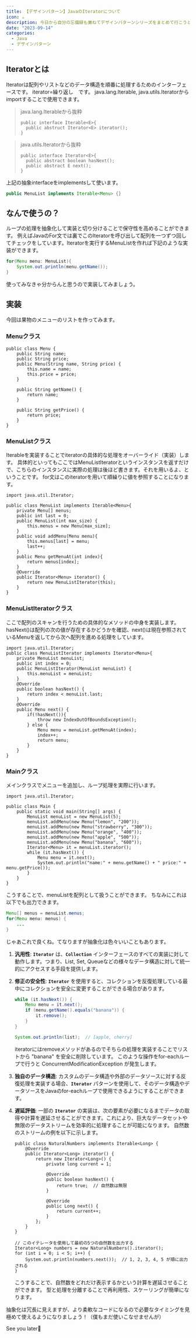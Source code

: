 ```yaml
---
title: 【デザインパターン】JavaのIteratorについて
icon: ☕️
description: 今日から自分の忘備録も兼ねてデザインパターンシリーズをまとめて行こうと思います。
date: "2023-09-14"
categories:
  - Java
  - デザインパターン
---
```

## Iteratorとは
Iteratorは配列やリストなどのデータ構造を順番に処理するためのインターフェースです。
iterator=繰り返し　です。
java.lang.Iterable, java.utils.Iteratorからimportすることで使用できます。

>java.lang.Iterableから抜粋
>```java:java
>public interface Iterable<E>{
>   public abstruct Iterator<E> iterator();
>}
>```

>java.utils.Iteratorから抜粋
>```java:java
>public interface Iterator<E>{
>	public abstract boolean hasNext();
>	public abstract E next();
>}
>```

上記の抽象interfaceをimplementsして使います。
```java
public MenuList implements Iterable<Menu> {}
```

## なんで使うの？

ループの処理を抽象化して実装と切り分けることで保守性を高めることができます。
例えばJavaのFor文では裏でこのIteratorを呼び出して配列を一つずつ回してチェックをしています。Iteratorを実行するMenuListを作れば下記のような実装ができます。

```java
for(Menu menu: MenuList){
	System.out.println(menu.getName());
}
```

使ってみなきゃ分からんと思うので実装してみましょう。

## 実装

今回は果物のメニューのリストを作ってみます。

### Menuクラス

```java:java
public class Menu {
    public String name;
    public String price;
    public Menu(String name, String price) {
        this.name = name;
        this.price = price;
    }

    public String getName() {
        return name;
    }

    public String getPrice() {
        return price;
    }
}
```

### MenuListクラス

Iterableを実装することでiteratorの具体的な処理をオーバーライド（実装）します。
具体的といってもここではMenuListIteratorというインスタンスを返すだけで、こちらのインスタンスに実際の処理は後ほど書きます。それを用いるよ、ということです。
for文はこのiteratorを用いて順繰りに値を参照することになります。

```java:java
import java.util.Iterator;

public class MenuList implements Iterable<Menu>{
    private Menu[] menus;
    public int last = 0;
    public MenuList(int max_size) {
        this.menus = new Menu[max_size];
    }
    public void addMenu(Menu menu){
        this.menus[last] = menu;
        last++;
    }
    public Menu getMenuAt(int index){
        return menus[index];
    }
    @Override
    public Iterator<Menu> iterator() {
        return new MenuListIterator(this);
    }
}
```

### MenuListIteratorクラス

ここで配列のスキャンを行うための具体的なメソッドの中身を実装します。
hasNext()は配列の次の値が存在するかどうかを確認、next()は現在参照されているMenuを返してから次へ配列を進める処理をしています。

```java:java
import java.util.Iterator;
public class MenuListIterator implements Iterator<Menu>{
    private MenuList menuList;
    public int index = 0;
    public MenuListIterator(MenuList menuList) {
        this.menuList = menuList;
    }
    @Override
    public boolean hasNext() {
        return index < menuList.last;
    }
    @Override
    public Menu next() {
        if(!hasNext()){
            throw new IndexOutOfBoundsException();
        } else {
            Menu menu = menuList.getMenuAt(index);
            index++;
            return menu;
        }
    }
}
```

### Mainクラス

メインクラスでメニューを追加し、ループ処理を実際に行います。

```java:java
import java.util.Iterator;

public class Main {
    public static void main(String[] args) {
        MenuList menuList = new MenuList(5);
        menuList.addMenu(new Menu("lemon", "200"));
        menuList.addMenu(new Menu("strawberry", "300"));
        menuList.addMenu(new Menu("orange", "400"));
        menuList.addMenu(new Menu("apple", "500"));
        menuList.addMenu(new Menu("banana", "600"));
        Iterator<Menu> it = menuList.iterator();
        while (it.hasNext()) {
            Menu menu = it.next();
            System.out.println("name:" + menu.getName() + " price:" + menu.getPrice());
        }
    }
}
```

こうすることで、menuListを配列として扱うことができます。
ちなみにこれは以下でも出力できます。

```java
Menu[] menus = menuList.menus;
for(Menu menu: menus) {
	...
}
```

じゃあこれで良くね。てなりますが抽象化は色々いいこともあります。

1. **汎用性**: **`Iterator`** は、**`Collection`** インターフェースのすべての実装に対して動作します。つまり、List, Set, Queueなどの様々なデータ構造に対して統一的にアクセスする手段を提供します。
2. **修正の安全性**: **`Iterator`** を使用すると、コレクションを反復処理している最中にコレクションを安全に変更することができる場合があります。
    
    ```java
    while (it.hasNext()) {
        Menu menu = it.next();
        if (menu.getName().equals("banana")) {
            it.remove();
        }
    }
    
    System.out.println(list);  // [apple, cherry]
    ```
    
    iteratorにはremoveメソッドがあるのでそちらの処理を実装することでリストから "banana" を安全に削除しています。
    このような操作をfor-eachループで行うと ConcurrentModificationException が発生します。
    
3. **独自のデータ構造**: カスタムのデータ構造や外部のデータソースに対する反復処理を実装する場合、**`Iterator`** パターンを使用して、そのデータ構造やデータソースをJavaのfor-eachループで使用できるようにすることができます。
4. **遅延評価**: 一部の **`Iterator`** の実装は、次の要素が必要になるまでデータの取得や計算を遅延させることができます。これにより、巨大なデータセットや無限のデータストリームを効率的に処理することが可能になります。
自然数のストリームの例を以下に示します。
    
    ```java:java
    public class NaturalNumbers implements Iterable<Long> {
        @Override
        public Iterator<Long> iterator() {
            return new Iterator<Long>() {
                private long current = 1;
    
                @Override
                public boolean hasNext() {
                    return true;  // 自然数は無限
                }
    
                @Override
                public Long next() {
                    return current++;
                }
            };
        }
    }
    
    // このイテレータを使用して最初の5つの自然数を出力する
    Iterator<Long> numbers = new NaturalNumbers().iterator();
    for (int i = 0; i < 5; i++) {
        System.out.println(numbers.next());  // 1, 2, 3, 4, 5 が順に出力される
    }
    ```
    
    こうすることで、自然数をどれだけ表示するかという計算を遅延させることができます。
    型と処理を分離することで再利用性、スケーリングが簡単になります。
    

抽象化は冗長に見えますが、より柔軟なコードになるので必要なタイミングを見極めて使えるようになりましょう！（僕もまだ使いこなせませんが）

See you later👋